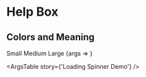 

<Meta title="Components/Loading Spinner" component={LoadingSpinner} />

# Help Box

## Colors and Meaning

<Stack spacing={3}>
	Small
	<LoadingSpinner variant="small" />
	Medium
	<LoadingSpinner variant="medium" />
	Large
	<LoadingSpinner variant="large" />
</Stack>

<Canvas>
	<Story
		name="Loading Spinner Demo"
		args={{ variant: 'medium', theme: LoadingSpinner.defaultProps.theme }}
	>
		{args => <LoadingSpinner {...args} />}
	</Story>
</Canvas>

<ArgsTable story={'Loading Spinner Demo'} />

